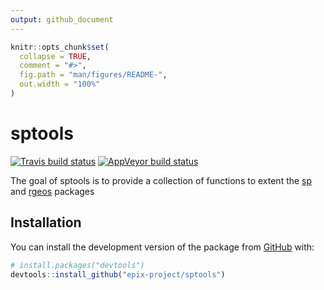 ```yaml
---
output: github_document
---
```


<!-- README.md is generated from README.Rmd. Please edit that file -->

```r
knitr::opts_chunk$set(
  collapse = TRUE,
  comment = "#>",
  fig.path = "man/figures/README-",
  out.width = "100%"
)
```
# sptools

<!-- badges: start -->
[![Travis build status](https://travis-ci.org/epix-project/sptools.svg?branch=master)](https://travis-ci.org/epix-project/sptools)
[![AppVeyor build status](https://ci.appveyor.com/api/projects/status/github/epix-project/sptools?branch=master&svg=true)](https://ci.appveyor.com/project/epix-project/sptools)
<!-- badges: end -->

The goal of sptools is to provide a collection of functions to extent the [sp](https://cran.r-project.org/web/packages/sp/index.html) and [rgeos](https://cran.r-project.org/web/packages/rgeos/index.html) packages 

## Installation

You can install the development version  of the package from [GitHub](https://github.com/) with:

``` r
# install.packages("devtools")
devtools::install_github("epix-project/sptools")
```

